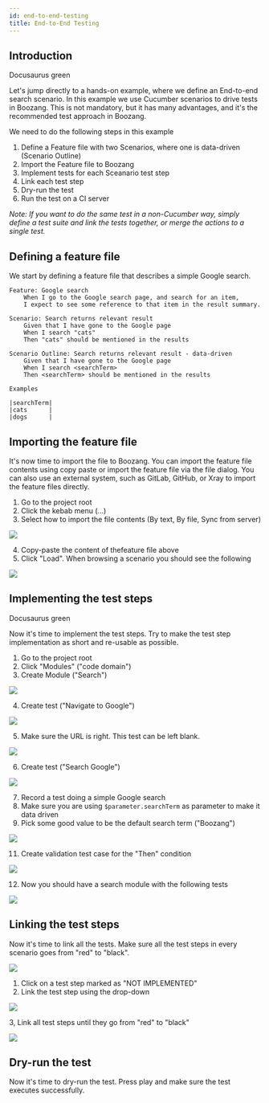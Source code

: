 ---
id: end-to-end-testing
title: End-to-End Testing
---
## Introduction


<YouTubeEmbed embedId="7jNc2kpdMEo">Docusaurus green</YouTubeEmbed>


Let's jump directly to a hands-on example, where we define an End-to-end search scenario. In this example we use Cucumber scenarios to drive tests in Boozang. This is not mandatory, but it has many advantages, and it's the recommended test approach in Boozang.

We need to do the following steps in this example

1. Define a Feature file with two Scenarios, where one is data-driven (Scenario Outline)
2. Import the Feature file to Boozang
3. Implement tests for each Sceanario test step
4. Link each test step
5. Dry-run the test
6. Run the test on a CI server

*Note: If you want to do the same test in a non-Cucumber way, simply define a test suite and link the tests together, or merge the actions to a single test.*

## Defining a feature file

We start by defining a feature file that describes a simple Google search.

```gherkin
Feature: Google search
	When I go to the Google search page, and search for an item,
	I expect to see some reference to that item in the result summary.

Scenario: Search returns relevant result
	Given that I have gone to the Google page
	When I search "cats"
	Then "cats" should be mentioned in the results

Scenario Outline: Search returns relevant result - data-driven
	Given that I have gone to the Google page
    When I search <searchTerm>
	Then <searchTerm> should be mentioned in the results

Examples

|searchTerm|
|cats      |
|dogs      |
```

## Importing the feature file

It's now time to import the file to Boozang. You can import the feature file contents using copy paste or import the feature file via the file dialog. You can also use an external system, such as GitLab, GitHub, or Xray to import the feature files directly. 

1. Go to the project root
2. Click the kebab menu (...)
3. Select how to import the file contents (By text, By file, Sync from server)

![](../images/import-features.png)

4. Copy-paste the content of thefeature file above 
5. Click "Load". When browsing a scenario you should see the following

![](../images/unlinked-google-scenario.png)

## Implementing the test steps

<YouTubeEmbed embedId="504rY6KPBA8">Docusaurus green</YouTubeEmbed>


Now it's time to implement the test steps. Try to make the test step implementation as short and re-usable as possible. 

1. Go to the project root
2. Click "Modules" ("code domain")
3. Create Module ("Search")

![](../images/create-module-search.png)

4. Create test ("Navigate to Google")

![](../images/navigate-to-google.png)

5. Make sure the URL is right. This test can be left blank.

![](../images/navigate-to-google-contents.png)

6. Create test ("Search Google")

![](../images/search-google.png)

7. Record a test doing a simple Google search
8. Make sure you are using `$parameter.searchTerm` as parameter to make it data driven
9. Pick some good value to be the default search term ("Boozang")

![](../images/search-google-contents.png)

11. Create  validation test case for the "Then" condition

![](../images/validate-search-results.png)

12. Now you should have a search module with the following tests

![](../images/search-module-contents.png)

## Linking the test steps

Now it's time to link all the tests. Make sure all the test steps in every scenario goes from "red" to "black".

![](../images/unlinked-google-scenario.png)

1. Click on a test step marked as "NOT IMPLEMENTED"
2. Link the test step using the drop-down

![](../images/link-google-scenario.png)

3, Link all test steps until they go from "red" to "black"

![](../images/linked-google-scenario.png)


## Dry-run the test

Now it's time to dry-run the test. Press play and make sure the test executes successfully.

